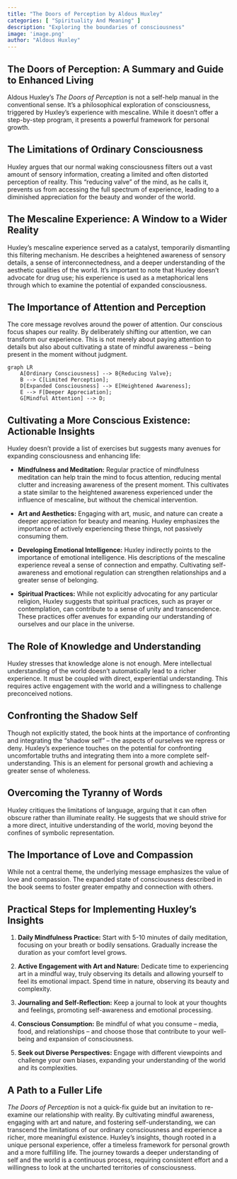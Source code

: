 ```yaml
---
title: "The Doors of Perception by Aldous Huxley"
categories: [ "Spirituality And Meaning" ]
description: "Exploring the boundaries of consciousness"
image: 'image.png'
author: "Aldous Huxley"
---
```

## The Doors of Perception: A Summary and Guide to Enhanced Living

Aldous Huxley's *The Doors of Perception* is not a self-help manual in the conventional sense. It's a philosophical exploration of consciousness, triggered by Huxley's experience with mescaline.  While it doesn't offer a step-by-step program, it presents a powerful framework for personal growth.


##  The Limitations of Ordinary Consciousness

Huxley argues that our normal waking consciousness filters out a vast amount of sensory information, creating a limited and often distorted perception of reality.  This "reducing valve" of the mind, as he calls it, prevents us from accessing the full spectrum of experience, leading to a diminished appreciation for the beauty and wonder of the world.


## The Mescaline Experience: A Window to a Wider Reality

Huxley's mescaline experience served as a catalyst, temporarily dismantling this filtering mechanism. He describes a heightened awareness of sensory details, a sense of interconnectedness, and a deeper understanding of the aesthetic qualities of the world.  It's important to note that Huxley doesn't advocate for drug use; his experience is used as a metaphorical lens through which to examine the potential of expanded consciousness.


## The Importance of Attention and Perception

The core message revolves around the power of attention.  Our conscious focus shapes our reality.  By deliberately shifting our attention, we can transform our experience. This is not merely about paying attention to details but also about cultivating a state of mindful awareness – being present in the moment without judgment.


```mermaid
graph LR
    A[Ordinary Consciousness] --> B{Reducing Valve};
    B --> C[Limited Perception];
    D[Expanded Consciousness] --> E[Heightened Awareness];
    E --> F[Deeper Appreciation];
    G[Mindful Attention] --> D;
```

## Cultivating a More Conscious Existence: Actionable Insights

Huxley doesn't provide a list of exercises but suggests many avenues for expanding consciousness and enhancing life:

* **Mindfulness and Meditation:**  Regular practice of mindfulness meditation can help train the mind to focus attention, reducing mental clutter and increasing awareness of the present moment.  This cultivates a state similar to the heightened awareness experienced under the influence of mescaline, but without the chemical intervention.

* **Art and Aesthetics:** Engaging with art, music, and nature can create a deeper appreciation for beauty and meaning. Huxley emphasizes the importance of actively experiencing these things, not passively consuming them.

* **Developing Emotional Intelligence:** Huxley indirectly points to the importance of emotional intelligence. His descriptions of the mescaline experience reveal a sense of connection and empathy. Cultivating self-awareness and emotional regulation can strengthen relationships and a greater sense of belonging.

* **Spiritual Practices:**  While not explicitly advocating for any particular religion, Huxley suggests that spiritual practices, such as prayer or contemplation, can contribute to a sense of unity and transcendence. These practices offer avenues for expanding our understanding of ourselves and our place in the universe.


##  The Role of Knowledge and Understanding

Huxley stresses that knowledge alone is not enough.  Mere intellectual understanding of the world doesn't automatically lead to a richer experience.  It must be coupled with direct, experiential understanding. This requires active engagement with the world and a willingness to challenge preconceived notions.


##  Confronting the Shadow Self

Though not explicitly stated, the book hints at the importance of confronting and integrating the "shadow self" – the aspects of ourselves we repress or deny.  Huxley's experience touches on the potential for confronting uncomfortable truths and integrating them into a more complete self-understanding. This is an element for personal growth and achieving a greater sense of wholeness.


##  Overcoming the Tyranny of Words

Huxley critiques the limitations of language, arguing that it can often obscure rather than illuminate reality. He suggests that we should strive for a more direct, intuitive understanding of the world, moving beyond the confines of symbolic representation.


##  The Importance of Love and Compassion

While not a central theme, the underlying message emphasizes the value of love and compassion. The expanded state of consciousness described in the book seems to foster greater empathy and connection with others.


##  Practical Steps for Implementing Huxley's Insights

1. **Daily Mindfulness Practice:** Start with 5-10 minutes of daily meditation, focusing on your breath or bodily sensations. Gradually increase the duration as your comfort level grows.

2. **Active Engagement with Art and Nature:** Dedicate time to experiencing art in a mindful way, truly observing its details and allowing yourself to feel its emotional impact. Spend time in nature, observing its beauty and complexity.

3. **Journaling and Self-Reflection:** Keep a journal to look at your thoughts and feelings, promoting self-awareness and emotional processing.

4. **Conscious Consumption:** Be mindful of what you consume – media, food, and relationships – and choose those that contribute to your well-being and expansion of consciousness.

5. **Seek out Diverse Perspectives:** Engage with different viewpoints and challenge your own biases, expanding your understanding of the world and its complexities.



##  A Path to a Fuller Life

*The Doors of Perception* is not a quick-fix guide but an invitation to re-examine our relationship with reality.  By cultivating mindful awareness, engaging with art and nature, and fostering self-understanding, we can transcend the limitations of our ordinary consciousness and experience a richer, more meaningful existence.  Huxley's insights, though rooted in a unique personal experience, offer a timeless framework for personal growth and a more fulfilling life.  The journey towards a deeper understanding of self and the world is a continuous process, requiring consistent effort and a willingness to look at the uncharted territories of consciousness.

